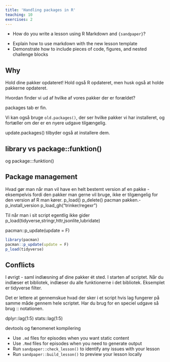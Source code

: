 ```yaml
---
title: 'Handling packages in R'
teaching: 10
exercises: 2
---
```


:::::::::::::::::::::::::::::::::::::: questions 

- How do you write a lesson using R Markdown and `{sandpaper}`?

::::::::::::::::::::::::::::::::::::::::::::::::

::::::::::::::::::::::::::::::::::::: objectives

- Explain how to use markdown with the new lesson template
- Demonstrate how to include pieces of code, figures, and nested challenge blocks

::::::::::::::::::::::::::::::::::::::::::::::::

## Why

Hold dine pakker opdateret! Hold også R opdateret, men husk også at holde
pakkerne opdateret.

Hvordan finder vi ud af hvilke af vores pakker der er forældet? 

packages tab er fin.

Vi kan også bruge `old.packages()`, der ser hvilke pakker vi har installeret,
og fortæller om der er en nyere udgave tilgængelig.

update.packages() tilbyder også at installere dem.


## library vs package::funktion()

og package:::funktion()


## Package management

Hvad gør man når man vil have en helt bestemt version af en pakke - eksempelvis
fordi den pakker man gerne vil bruge, ikke er tilgængelig for den version af R
man kører.
p_load()
p_delete()
pacman pakken.-
p_install_version
p_load_gh("trinker/regexr")

Til når man i sit script egentlig ikke gider 
p_load(tidyverse,stringr,httr,jsonlite,lubridate)

pacman::p_update(update = F)

```r
library(pacman)
pacman::p_update(update = F)
p_load(tidyverse)
```
## Conflicts

I øvrigt - saml indlæsning af dine pakker ét sted. I starten af scriptet. 
Når du indlæser et bibliotek, indlæser du alle funktionerne i det bibliotek.
Eksemplet er tidyverse filter.

Det er lettere at gennemskue hvad der sker i et script hvis lag fungerer 
på samme måde gennem hele scriptet. Har du brug for en speciel udgave så
brug :: notationen.

dplyr::lag(1:5)
stats::lag(1:5)

devtools og fænomenet kompilering

::::::::::::::::::::::::::::::::::::: keypoints 

- Use `.md` files for episodes when you want static content
- Use `.Rmd` files for episodes when you need to generate output
- Run `sandpaper::check_lesson()` to identify any issues with your lesson
- Run `sandpaper::build_lesson()` to preview your lesson locally

::::::::::::::::::::::::::::::::::::::::::::::::

